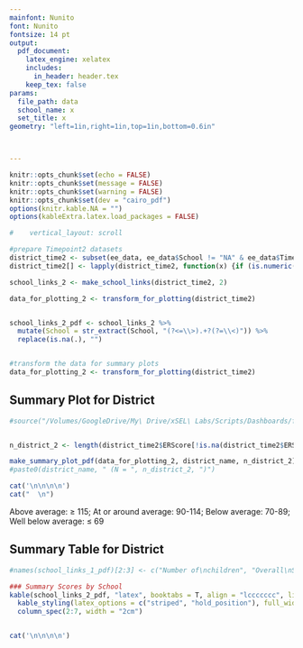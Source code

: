 ```yaml
---
mainfont: Nunito
font: Nunito
fontsize: 14 pt
output:
  pdf_document:
    latex_engine: xelatex
    includes:
      in_header: header.tex
    keep_tex: false
params: 
  file_path: data
  school_name: x
  set_title: x
geometry: "left=1in,right=1in,top=1in,bottom=0.6in"



---
```



```r

knitr::opts_chunk$set(echo = FALSE)
knitr::opts_chunk$set(message = FALSE)
knitr::opts_chunk$set(warning = FALSE)
knitr::opts_chunk$set(dev = "cairo_pdf")
options(knitr.kable.NA = "")
options(kableExtra.latex.load_packages = FALSE)

```


```r
#    vertical_layout: scroll

#prepare Timepoint2 datasets
district_time2 <- subset(ee_data, ee_data$School != "NA" & ee_data$Timepoint==2) 
district_time2[] <- lapply(district_time2, function(x) {if (is.numeric(x)) round(x, 0) else x}) #round to whole number

school_links_2 <- make_school_links(district_time2, 2)

data_for_plotting_2 <- transform_for_plotting(district_time2)


school_links_2_pdf <- school_links_2 %>%
  mutate(School = str_extract(School, "(?<=\\>).+?(?=\\<)")) %>% 
  replace(is.na(.), "")


#transform the data for summary plots
data_for_plotting_2 <- transform_for_plotting(district_time2)

```


## Summary Plot for District
```r

#source("/Volumes/GoogleDrive/My\ Drive/xSEL\ Labs/Scripts/Dashboards/flexdashboard/reports/2019-2020/PDF_Mar2020/make_summary_plot_function_pdf.R")


n_district_2 <- length(district_time2$ERScore[!is.na(district_time2$ERScore)])

make_summary_plot_pdf(data_for_plotting_2, district_name, n_district_2)
#paste0(district_name, " (N = ", n_district_2, ")")

cat('\n\n\n\n')
cat("  \n")  
```
Above average: $\geq$ 115; At or around average: 90-114; Below average: 70-89; Well below average: $\leq$ 69

## Summary Table for District
```r


#names(school_links_1_pdf)[2:3] <- c("Number of\nchildren", "Overall\nScore")

### Summary Scores by School
kable(school_links_2_pdf, "latex", booktabs = T, align = "lccccccc", linesep = "") %>% 
  kable_styling(latex_options = c("striped", "hold_position"), full_width = F) %>% 
  column_spec(2:7, width = "2cm")


cat('\n\n\n\n')

```


